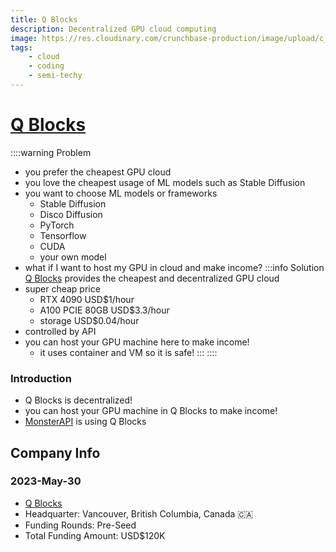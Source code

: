 ```yaml
---
title: Q Blocks
description: Decentralized GPU cloud computing
image: https://res.cloudinary.com/crunchbase-production/image/upload/c_lpad,h_170,w_170,f_auto,b_white,q_auto:eco,dpr_1/bt3tjysi80veafwx507w
tags:
    - cloud
    - coding
    - semi-techy
---
```



# [Q Blocks](https://qblocks.cloud/)

::::warning Problem
- you prefer the cheapest GPU cloud 
- you love the cheapest usage of ML models such as Stable Diffusion
- you want to choose ML models or frameworks
  - Stable Diffusion
  - Disco Diffusion
  - PyTorch
  - Tensorflow
  - CUDA
  - your own model
- what if I want to host my GPU in cloud and make income?
:::info Solution
[Q Blocks](https://www.qblocks.cloud/) provides the cheapest and decentralized GPU cloud
- super cheap price
  - RTX 4090 USD$1/hour
  - A100 PCIE 80GB USD$3.3/hour
  - storage USD$0.04/hour
- controlled by API
- you can host your GPU machine here to make income!
  - it uses container and VM so it is safe!
:::
::::

### Introduction

- Q Blocks is decentralized!
- you can host your GPU machine in Q Blocks to make income!
- [MonsterAPI](./monster_api) is using Q Blocks

## Company Info

<InvestmentWarning />

### 2023-May-30

- [Q Blocks](https://www.crunchbase.com/organization/q-blocks)
- Headquarter: Vancouver, British Columbia, Canada 🇨🇦
- Funding Rounds: Pre-Seed
- Total Funding Amount: USD$120K
<InvestmentWarning />